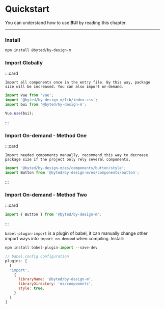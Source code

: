 # Quickstart

You can understand how to use <strong>BUI</strong> by reading this chapter.

---

### Install

```html
npm install @byted/by-design-m
```

### Import Globally

:::card
```desc
Import all components once in the entry file. By this way, package size will be increased. You can also import on-demand.
```
```javascript
import Vue from 'vue';
import '@byted/by-design-m/lib/index.css';
import bui from '@byted/by-design-m';

Vue.use(bui);
```

:::

### Import On-demand - Method One

:::card
```desc
Import needed components manually, recommend this way to decrease package size if the project only rely several components.
```
```javascript
import '@byted/by-design-m/es/components/button/style';
import Button from '@byted/by-design-m/es/components/button';
```

:::

### Import On-demand - Method Two

:::card
```javascript
import { Button } from '@byted/by-design-m';
```
:::

`babel-plugin-import` is a plugin of babel, it can manually change other import ways into `import on-demand` when compiling.
Install:

```javascript
npm install babel-plugin-import --save-dev

// babel.config configuration
plugins: [
  [
  'import',
    {
      libraryName: '@byted/by-design-m',
      libraryDirectory: 'es/components',
      style: true,
    }
  ]
]
```
